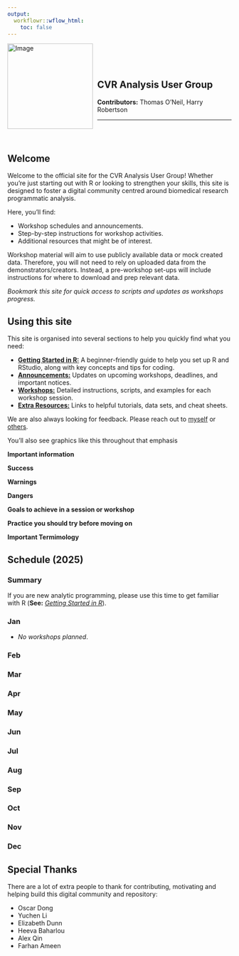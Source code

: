 ```yaml
---
output:
  workflowr::wflow_html:
    toc: false
---
```


<!---
To do:

- add archive? 

<--->

<div style="text-align: left;">
  <img src="assets/logo/logo.png" alt="Image" style="width: 2in; float: left; margin-right: 10px;">
  <div style="overflow: hidden; padding-top: 10%;">

## **CVR Analysis User Group**    
**Contributors:** Thomas O'Neil, Harry Robertson
<hr>
</div> 
<br>
 
## Welcome

Welcome to the official site for the CVR Analysis User Group! Whether you're just starting out with R or looking to strengthen your skills, this site is designed to foster a digital community centred around biomedical research programmatic analysis. 

Here, you'll find:

- Workshop schedules and announcements.
- Step-by-step instructions for workshop activities.
- Additional resources that might be of interest. 
 
Workshop material will aim to use publicly available data or mock created data. Therefore, you will not need to rely on uploaded data from the demonstrators/creators. Instead, a pre-workshop set-ups will include instructions for where to download and prep relevant data. 

<hint-text style="text-size:1.2em">*Bookmark this site for quick access to scripts and updates as workshops progress.*</hint-text>

<wimr> 

## Using this site

This site is organised into several sections to help you quickly find what you need:

- [**Getting Started in R:**](https://drthomasoneil.github.io/analysis-user-group/0_start.html) A beginner-friendly guide to help you set up R and RStudio, along with key concepts and tips for coding.
- [**Announcements:**](https://drthomasoneil.github.io/analysis-user-group/0_announcements.html) Updates on upcoming workshops, deadlines, and important notices.
- [**Workshops:**](https://drthomasoneil.github.io/analysis-user-group/0_workshops.html) Detailed instructions, scripts, and examples for each workshop session.
- [**Extra Resources:**](https://drthomasoneil.github.io/analysis-user-group/0_cresources.html) Links to helpful tutorials, data sets, and cheat sheets. 

We are also always looking for feedback. Please reach out to [myself](thomas.oneil@sydney.edu.au) or [others](https://drthomasoneil.github.io/analysis-user-group/0_contacts.html).

You'll also see graphics like this throughout that emphasis 

<div class="hint-info">
**Important information**
</div>
<div class="hint-success">
**Success**
</div>
<div class="hint-warning">
**Warnings**
</div>
<div class="hint-danger">
**Dangers**
</div>
<div class="hint-goals">
**Goals to achieve in a session or workshop**
</div>
<div class="hint-practice">
**Practice you should try before moving on**
</div>
<div class="hint-terminology">
**Important Termimology**
</div>
<wimr>

## Schedule (2025){.tabset .tabset-fade}

<div class="tab-content">

### Summary

If you are new analytic programming, please use this time to get familiar with R (**See:** [*Getting Started in R*](https://drthomasoneil.github.io/analysis-user-group/0_start.html)).

### Jan

- *No workshops planned*. 

### Feb

### Mar

### Apr

### May

### Jun

### Jul

### Aug

### Sep

### Oct

### Nov

### Dec

</div>

<wimr>

## Special Thanks

There are a lot of extra people to thank for contributing, motivating and helping build this digital community and repository:

- Oscar Dong
- Yuchen Li
- Elizabeth Dunn
- Heeva Baharlou
- Alex Qin
- Farhan Ameen











